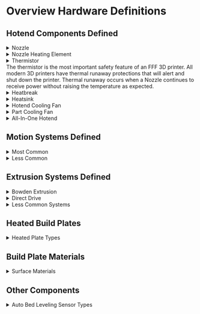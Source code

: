 

#  Overview Hardware Definitions 



## Hotend Components Defined 




<details>
  <summary>Nozzle</summary> 

- Responsible for Extruding molten Plastic onto a heated surface


![Nozzle.webp](https://cdn.jsdelivr.net/gh/JamesD3d/info3dimages@main/i/Mechanical/Hardware-Definitions/Nozzle.webp)

</details>

<details>
  <summary>Nozzle Heating Element</summary>
  A DC Curent powered heating element

![carterage1.webp](https://cdn.jsdelivr.net/gh/JamesD3d/info3dimages@main/i/Mechanical/Hardware-Definitions/carterage1.webp)


> Carterage Style
  

![ceramic.webp](https://cdn.jsdelivr.net/gh/JamesD3d/info3dimages@main/i/Mechanical/Hardware-Definitions/ceramic.webp)

>  Ceramic Style 

</details>

<details>
  <summary>Thermistor</summary>
  - Reports the current temperature to the controller. Ensures that the nozzle is heating as expected.

![termistor.webp](https://cdn.jsdelivr.net/gh/JamesD3d/info3dimages@main/i/Mechanical/Hardware-Definitions/termistor.webp)

</details>


<Callout type="important">
The thermistor is the most important safety feature of an FFF 3D printer. All modern 3D printers have thermal runaway protections that will alert and shut down the printer. Thermal runaway occurs when a Nozzle continues to receive power without raising the temperature as expected.
</Callout>



<details>
  <summary>Heatbreak</summary>
  - The heatbreak is the part of the nozzle where filament moves from a solid to molten plastic.
  >  This is where the majority of extrusion issues occur. If the filament is heated too far past its transition point it can melt too far up the heatbreak resulting in a "Jam".

![heatbreak.webp](https://cdn.jsdelivr.net/gh/JamesD3d/info3dimages@main/i/Mechanical/Hardware-Definitions/heatbreak.webp)

</details>


<details>
  <summary>Heatsink</summary>
  - An aluminum block meant to disperse heat and keep the filament solid until it reaches the melt zone

![heatsync.webp](https://cdn.jsdelivr.net/gh/JamesD3d/info3dimages@main/i/Mechanical/Hardware-Definitions/heatsync.webp)

![heatsync2.webp](https://cdn.jsdelivr.net/gh/JamesD3d/info3dimages@main/i/Mechanical/Hardware-Definitions/heatsync2.webp)

</details>

<details>
  <summary>Hotend Cooling Fan</summary>
  - Normally attached to the heatsink, removes heat before the "melt zone"
  > This is very important to the extrusion system, if this fan stops or is obstructed the hotend will jam.

![hotendfan.webp](https://cdn.jsdelivr.net/gh/JamesD3d/info3dimages@main/i/Mechanical/Hardware-Definitions/hotendfan.webp)

</details>

<details>
  <summary>Part Cooling Fan</summary>
  - This component transitions the molten plastic from a molten state to a solid state
  > Some materials require 100% fan and others may warp. Some may even suffer poor layer adhesion. Fan speed is material specific.

![partcooling.webp](https://cdn.jsdelivr.net/gh/JamesD3d/info3dimages@main/i/Mechanical/Hardware-Definitions/partcooling.webp)
</details>

<details>
  <summary>All-In-One Hotend</summary>
  - All in one hotends have become a popular option with manufacturers. They come pre-assembled and are meant to be changed as a set of components.

 ![nozzle2.webp](https://cdn.jsdelivr.net/gh/JamesD3d/info3dimages@main/i/Mechanical/Hardware-Definitions/nozzle2.webp)
</details>

## Motion Systems Defined

<details>
  <summary>Most Common</summary>
  - Cartesian  - 1 motor per axis X,Y,Z  
  - CoreXY - X and Y belts both attached to the Hotend. Motion is derived from a combination

  ![motion_common_webp]()
</details>

<details>
  <summary>Less Common</summary>
  - Delta - 3 motors move together for one X,Y,Z movement  
  - Hybrid CoreXY - 2 X axis Motors in a Core XY Configuration, Dependent dual Y axis motors.  
  - IDEX - 2 Independent Tool heads with a common Y axis but independent X axis

  ![motion_less_common_webp]()
</details>

## Extrusion Systems Defined

<details>
  <summary>Bowden Extrusion</summary>
  - Remote Filament Extruder that Feeds filament into the hotend but is not attached to the X gantry itself.

  ![Bowden_webp]()
</details>

<details>
  <summary>Direct Drive</summary>
  - The Filament Extruder is Directly Attached to the Hotend Assembly.

  ![direct_drive_webp]()
</details>

<details>
  <summary>Less Common Systems</summary>
  - IDEX - 2 separate independent hotends.  
  - Tool Changer - One motion system that can dock and select multiple hotends  
  - Multiplexing - 2 complete hotends on a single Tool

  ![extrusion_other_webp]()
</details>

## Heated Build Plates

<details>
  <summary>Heated Plate Types</summary>
  - Silicon Heater Pads - Typically DC heaters placed on the underside of an aluminum Plate  
  - Bed Leveling Screws - Adjust the tramming of the Bed  
  - Heatbed Thermistor - Like the hotend the heated bed thermistor ensures the bed is heating properly.

  ![heated_plate_webp]()
</details>

## Build Plate Materials

<details>
  <summary>Surface Materials</summary>
  - Glass - Tempered Glass often with a texture applied  
  - PEI - Smooth and textured surface coating on a spring steel sheet  
  - Garolite / G10 - Carbon fiber based surface

  ![plate_materials_webp]()
</details>

## Other Components

<details>
  <summary>Auto Bed Leveling Sensor Types</summary>
  - Inductive  
  - Microswitch  
  - Force / Piezo Sensor

  ![auto_bed_leveling_webp]()
</details>
